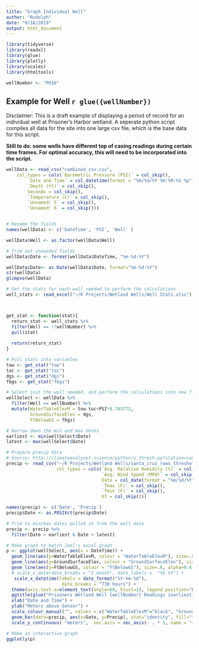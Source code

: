 ```yaml
---
title: "Graph Individual Well"
author: "Rudolph"
date: "9/16/2019"
output: html_document
---
```

```r
library(tidyverse)
library(readxl)
library(glue)
library(plotly)
library(scales)
library(htmltools)

wellNumber <- "PH16"
```
## Example for Well `r glue({wellNumber})`

Disclaimer: This is a draft example of displaying a period of record for an individual well at Prisoner's Harbor wetland.  A seperate python script compiles all data for the site into one large csv file, which is the base data for this script. 

**Still to do: some wells have different top of casing readings during certain time frames.  For optimal accuracy, this will need to be incorporated into the script.**

```r


wellData <- read_csv("combined_csv.csv", 
    col_types = cols(`Barometric Pressure (PSI)` = col_skip(), 
        `Date and Time` = col_datetime(format = "%m/%d/%Y %H:%M:%S %p"), 
        `Depth (ft)` = col_skip(), 
        Seconds = col_skip(), 
        `Temperature (C)` = col_skip(), 
        `Unnamed: 5` = col_skip(), 
        `Unnamed: 6` = col_skip()))


# Rename the fields
names(wellData) <- c('DateTime', 'PSI', 'Well' )

wellData$Well <- as.factor(wellData$Well)

# Trim out unneeded fields
wellData$Date <- format(wellData$DateTime, "%m-%d-%Y")

wellData$Date<- as.Date(wellData$Date, format="%m-%d-%Y")
str(wellData)
glimpse(wellData)

# Get the stats for each well needed to perform the calculations
well_stats <- read_excel("~/R Projects/Wetland Wells/Well Stats.xlsx")



get_stat <- function(stat){
  return_stat <- well_stats %>% 
  filter(Well == !!wellNumber) %>% 
  pull(stat)
  
  return(return_stat)
}

# Pull stats into variables 
tow <- get_stat("tow")
toc <- get_stat("toc")
dgs <- get_stat("dgs")
fbgs <- get_stat("fbgs")

# Select just the well needed, and perform the calculations into new fields
wellSelect <- wellData %>% 
  filter(Well == wellNumber) %>% 
  mutate(WaterTableElevM = tow-toc+PSI*0.703772,
         GroundSurfaceElev = dgs,
         FtBelowGS = fbgs)

# Narrow down the min and max dates
earliest <- min(wellSelect$Date)
latest <- max(wellSelect$Date)

# Prepare precip data
# Source: http://climateanalyzer.science/python/u_thresh.py?station=santa_cruz_raws&year1=2011&year2=2019&title=Santa%20Cruz%20Island%20automated%20station&lowerthresh=daily&upperthresh=70&station_type=RAWS
precip <- read_csv("~/R Projects/Wetland Wells/santa_cruz_raws_thresholds.csv", 
                   col_types = cols(`Avg. Relative Humidity (%)` = col_skip(), 
                                    `Avg. Wind Speed (MPH)` = col_skip(), 
                                    Date = col_date(format = "%m/%d/%Y"), 
                                    `Tmax (F)` = col_skip(), 
                                    `Tmin (F)` = col_skip(),
                                    X7 = col_skip()))

names(precip) <- c('Date', 'Precip')
precip$Date <- as.POSIXct(precip$Date)

# Trim to min/max dates pulled in from the well data
precip <- precip %>% 
  filter(Date > earliest & Date < latest)

# Make graph to match Joel's excel graph
p <- ggplot(wellSelect, aes(x = DateTime)) +
  geom_line(aes(y=WaterTableElevM, colour = "WaterTableElevM"), size=.5, alpha=0.6) +
  geom_line(aes(y=GroundSurfaceElev, colour = "GroundSurfaceElev"), size=.6, alpha=0.6, ) +
  geom_line(aes(y=FtBelowGS, colour = "FtBelowGS"), size=.6, alpha=0.6, linetype = "longdash") +
  # scale_x_date(date_breaks = "2 month", date_labels =  "%b %Y") +
   scale_x_datetime(labels = date_format("%Y-%m-%d"),
                     date_breaks = "730 hours") +
  theme(axis.text.x=element_text(angle=60, hjust=1), legend.position="bottom") +
  ggtitle(glue("Prisoners Wetland Well {wellNumber} Readings {earliest} to {latest}"), subtitle =  "Height of water above sensor (meters)") + 
  xlab("Date and Time") +
  ylab("Meters above Sensor") + 
  scale_colour_manual("", values = c("WaterTableElevM"="black", "GroundSurfaceElev"="darkgreen",  "FtBelowGS"="blue"))  +
  geom_bar(data=precip, aes(x=Date, y=Precip), stat="identity", fill="tan1", colour="sienna3") +
  scale_y_continuous( "meters",  sec.axis = sec_axis(~ . * 1, name = "inches"))

# Make an interactive graph
ggplotly(p)


```
